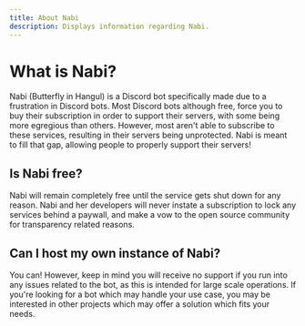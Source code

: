 ```yaml
---
title: About Nabi
description: Displays information regarding Nabi.
---
```


# What is Nabi?
Nabi (Butterfly in Hangul) is a Discord bot specifically made due to a frustration in Discord bots. Most Discord bots
although free, force you to buy their subscription in order to support their servers, with some being more egregious
than others. However, most aren't able to subscribe to these services, resulting in their servers being unprotected.
Nabi is meant to fill that gap, allowing people to properly support their servers!

## Is Nabi free?
Nabi will remain completely free until the service gets shut down for any reason. Nabi and her developers will never
instate a subscription to lock any services behind a paywall, and make a vow to the open source community for transparency
related reasons.

## Can I host my own instance of Nabi?
You can! However, keep in mind you will receive no support if you run into any issues related to the bot, as this is
intended for large scale operations. If you're looking for a bot which may handle your use case, you may be interested
in other projects which may offer a solution which fits your needs.